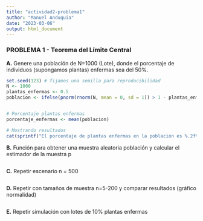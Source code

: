```yaml
---
title: "actividad2-problema1"
author: "Manuel Anduquia"
date: "2023-03-06"
output: html_document
---
```



### **PROBLEMA 1 - Teorema del Límite Central**

**A.** Genere una población de N=1000 (Lote), donde el porcentaje de individuos (supongamos plantas) enfermas sea del 50%.

```r
set.seed(123) # fijamos una semilla para reproducibilidad
N <- 1000
plantas_enfermas <- 0.5
poblacion <- ifelse(pnorm(rnorm(N, mean = 0, sd = 1)) > 1 - plantas_enfermas, 1, 0)


# Porcentaje plantas enfermas
porcentaje_enfermas <- mean(poblacion)

# Mostrando resultados
cat(sprintf("El porcentaje de plantas enfermas en la población es %.2f%%.", porcentaje_enfermas * 100))

```

**B.** Función para obtener una muestra aleatoria población y calcular el estimador de la muestra p

```r



```

**C.** Repetir escenario n = 500

```r



```

**D.** Repetir con tamaños de muestra n=5-200 y comparar resultados (gráfico normalidad)

```r



```

**E.** Repetir simulación con lotes de 10% plantas enfermas

```r



```